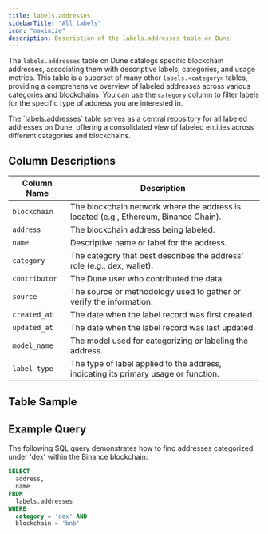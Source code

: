 ```yaml
---
title: labels.addresses
sidebarTitle: "All labels"
icon: "maximize"
description: Description of the labels.addresses table on Dune
---
```


The `labels.addresses` table on Dune catalogs specific blockchain addresses, associating them with descriptive labels, categories, and usage metrics. This table is a superset of many other `labels.<category>` tables, providing a comprehensive overview of labeled addresses across various categories and blockchains.
You can use the `category` column to filter labels for the specific type of address you are interested in.

<Note>
The `labels.addresses` table serves as a central repository for all labeled addresses on Dune, offering a consolidated view of labeled entities across different categories and blockchains. 
</Note>

## Column Descriptions

| Column Name   | Description                                                                         |
|---------------|-------------------------------------------------------------------------------------|
| `blockchain`  | The blockchain network where the address is located (e.g., Ethereum, Binance Chain).|
| `address`     | The blockchain address being labeled.                                               |
| `name`        | Descriptive name or label for the address.                                          |
| `category`    | The category that best describes the address' role (e.g., dex, wallet).              |
| `contributor` | The Dune user who contributed the data.                                             |
| `source`      | The source or methodology used to gather or verify the information.                 |
| `created_at`  | The date when the label record was first created.                                    |
| `updated_at`  | The date when the label record was last updated.                                     |
| `model_name`  | The model used for categorizing or labeling the address.                             |
| `label_type`  | The type of label applied to the address, indicating its primary usage or function.  |

## Table Sample


<TableSample tableSchema="labels" tableName="addresses" />

## Example Query

The following SQL query demonstrates how to find addresses categorized under 'dex' within the Binance blockchain:

```sql
SELECT
  address,
  name
FROM
  labels.addresses
WHERE
  category = 'dex' AND
  blockchain = 'bnb'
```